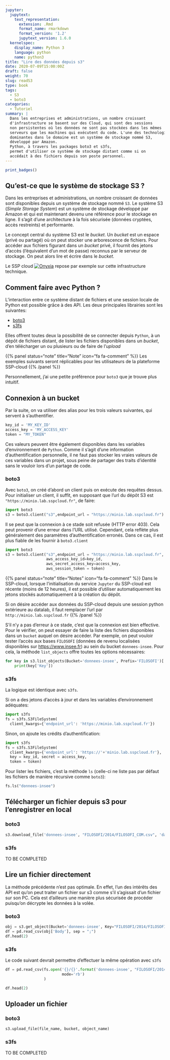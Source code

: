 ```yaml
---
jupyter:
  jupytext:
    text_representation:
      extension: .Rmd
      format_name: rmarkdown
      format_version: '1.2'
      jupytext_version: 1.6.0
  kernelspec:
    display_name: Python 3
    language: python
    name: python3
title: "Lire des données depuis s3"
date: 2020-07-09T15:00:00Z
draft: false
weight: 70
slug: readS3
type: book
tags:
  - S3
  - boto3
categories:
  - Tutoriel
summary: |
  Dans les entreprises et administrations, un nombre croissant 
  d'infrastructure se basent sur des Cloud, qui sont des sessions 
  non persistentes où les données ne sont pas stockées dans les mêmes
  serveurs que les machines qui exécutent du code. L'une des technologies
  dominantes dans le domaine est un système de stockage nommé S3,
  développé par Amazon. 
  Python, à travers les packages boto3 et s3fs,
  permet d'utiliser ce système de stockage distant comme si on
  accédait à des fichiers depuis son poste personnel. 
---
```


```r
print_badges()
```

## Qu'est-ce que le système de stockage S3 ?

Dans les entreprises et administrations, un nombre croissant de données sont
disponibles depuis un système de stockage
nommé `S3`. 
Le système S3 (*Simple Storage System*) est un système de stockage développé
par Amazon et qui est maintenant devenu une référence pour le stockage en ligne.
Il s'agit d'une architecture à la fois
sécurisée (données cryptées, accès restreints) et performante.

Le concept central du système S3 est le *bucket*.
Un *bucket* est un espace (privé ou partagé) où on peut stocker une
arborescence de fichiers. Pour accéder aux fichiers figurant
dans un *bucket* privé, il fournit des jetons d'accès (l'équivalent d'un mot de passe)
reconnus par le serveur de stockage. On peut alors lire et écrire dans le *bucket*.

Le SSP cloud 
[![Onyxia](https://img.shields.io/badge/SSPcloud-Tester%20via%20SSP--cloud-informational&color=yellow?logo=Python)](https://datalab.sspcloud.fr/launcher/inseefrlab-helm-charts-datascience/jupyter?onyxia.friendlyName=%C2%ABpython-datascientist%C2%BB&resources.requests.memory=%C2%AB4Gi%C2%BB) repose par exemple sur cette infrastructure technique. 


## Comment faire avec Python ?

L'interaction entre ce système distant de fichiers et une session locale de Python
est possible grâce à des API. Les deux principales librairies sont les suivantes:

* [boto3](https://boto3.amazonaws.com/v1/documentation/api/latest/index.html)
* [s3fs](https://s3fs.readthedocs.io/en/latest/)

Elles offrent toutes deux la possibilité de se connecter depuis `Python`,
à un dépôt de fichiers distant, de lister les fichiers disponibles dans un
*bucket*, d'en télécharger un ou plusieurs ou de faire de l'*upload*

{{% panel status="note" title="Note" icon="fa fa-comment" %}}
Les exemples suivants seront réplicables pour les utilisateurs de la plateforme
SSP-cloud
{{% /panel %}}

Personnellement, j'ai une petite préférence pour `boto3` que je trouve plus
intuitif.

## Connexion à un bucket

Par la suite, on va utiliser des alias pour les trois valeurs suivantes, qui servent
à s'authentifier. 

```python
key_id = 'MY_KEY_ID'
access_key = 'MY_ACCESS_KEY'
token = "MY_TOKEN"
```

Ces valeurs peuvent être également disponibles dans 
les variables d'environnement de `Python`. Comme il s'agit d'une information
d'authentification personnelle, il ne faut pas stocker les vraies valeurs de ces
variables dans un projet, sous peine de partager des traits d'identité sans le
vouloir lors d'un partage de code. 

### boto3

Avec `boto3`, on créé d'abord un client puis on exécute des requêtes dessus.
Pour initialiser un client, il suffit, en supposant que l'url du dépôt S3 est
`"https://minio.lab.sspcloud.fr"`, de faire:

```python
import boto3
s3 = boto3.client("s3",endpoint_url = "https://minio.lab.sspcloud.fr")
```

Il se peut que la connexion à ce stade soit refusée (HTTP error 403).
Cela peut provenir 
d'une erreur dans l'URL utilisé. Cependant, cela reflète plus généralement
des paramètres d'authentification erronés. Dans ce cas, il est plus fiable
de les fournir à `boto3.client`


```python
import boto3
s3 = boto3.client("s3",endpoint_url = "https://minio.lab.sspcloud.fr",
                  aws_access_key_id=key_id, 
                  aws_secret_access_key=access_key, 
                  aws_session_token = token)
```

{{% panel status="note" title="Notes" icon="fa fa-comment" %}}
Dans le SSP-cloud, 
lorsque l'initialisation du service `Jupyter` du SSP-cloud est récente
(moins de 12 heures), il est possible d'utiliser
automatiquement les jetons stockés automatiquement à la création du dépôt. 

Si on désire accéder aux données du SSP-cloud depuis une session python extérieure
au datalab, il faut remplacer l'url par `http://minio.lab.sspcloud.fr`
{{% /panel %}}

S'il n'y a pas d'erreur à ce stade, c'est que la connexion est bien effective.
Pour le vérifier, on peut essayer de faire la liste des fichiers disponibles
dans un `bucket` auquel on désire accéder. Par exemple, on peut vouloir
tester l'accès aux bases `FILOSOFI` (données de revenu localisées disponibles
sur <https://www.insee.fr>) au sein du bucket `donnees-insee`. Pour cela,
la méthode `list_objects` offre toutes les options nécessaires:

```python
for key in s3.list_objects(Bucket='donnees-insee', Prefix='FILOSOFI')['Contents']:
    print(key['Key'])
```

### s3fs

La logique est identique avec `s3fs`. 

Si on a des jetons d'accès à jour et dans les variables d'environnement
adéquates:

```python
import s3fs
fs = s3fs.S3FileSystem(
  client_kwargs={'endpoint_url': 'https://minio.lab.sspcloud.fr'})
```

Sinon, on ajoute les crédits d'authentification:

```python
import s3fs
fs = s3fs.S3FileSystem(
  client_kwargs={'endpoint_url': 'https://'+'minio.lab.sspcloud.fr'},
  key = key_id, secret = access_key,
  token = token)
```

Pour lister les fichiers, c'est la méthode `ls` (celle-ci ne liste pas par
défaut les fichiers de manière récursive comme `boto3`):

```python
fs.ls("donnees-insee")
```

## Télécharger un fichier depuis s3 pour l'enregistrer en local

### boto3

```python
s3.download_file('donnees-insee', "FILOSOFI/2014/FILOSOFI_COM.csv", 'data.csv')
```

### s3fs

TO BE COMPLETED


## Lire un fichier directement

La méthode précédente n'est pas optimale. En effet, l'un des intérêts des API
est qu'on peut traiter un fichier sur s3 comme s'il s'agissait d'un fichier
sur son PC. Cela est d'ailleurs une manière plus sécurisée de procéder puisqu'on
décrypte les données à la volée. 

### boto3

```python
obj = s3.get_object(Bucket='donnees-insee', Key="FILOSOFI/2014/FILOSOFI_COM.csv")
df = pd.read_csv(obj['Body'], sep = ";")
df.head(2)
```

### s3fs

Le code suivant devrait permettre d'effectuer la même opération avec `s3fs`

```python
df = pd.read_csv(fs.open('{}/{}'.format('donnees-insee', "FILOSOFI/2014/FILOSOFI_COM.csv"),
                         mode='rb')
                 )

df.head(2)
```

## Uploader un fichier

### boto3

```python
s3.upload_file(file_name, bucket, object_name)
```

### s3fs

TO BE COMPLETED
